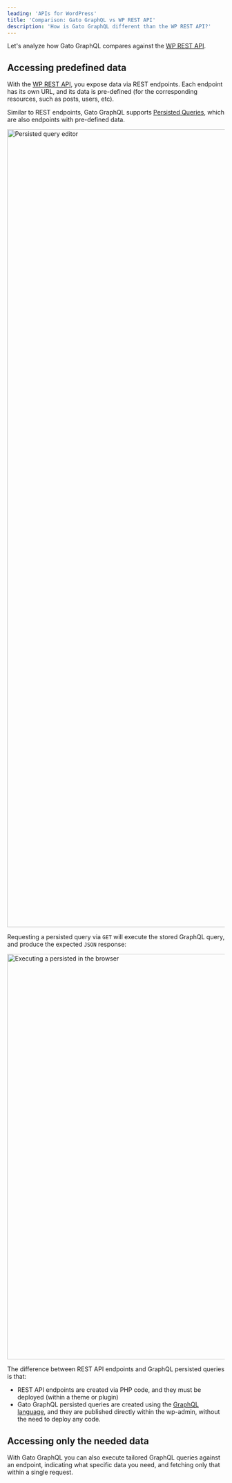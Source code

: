 ```yaml
---
leading: 'APIs for WordPress'
title: 'Comparison: Gato GraphQL vs WP REST API'
description: 'How is Gato GraphQL different than the WP REST API?'
---
```


Let's analyze how Gato GraphQL compares against the <a href="https://developer.wordpress.org/rest-api/" rel="nofollow">WP REST API</a>.



## Accessing predefined data

With the <a href="https://developer.wordpress.org/rest-api/" rel="nofollow">WP REST API</a>, you expose data via REST endpoints. Each endpoint has its own URL, and its data is pre-defined (for the corresponding resources, such as posts, users, etc).

Similar to REST endpoints, Gato GraphQL supports [Persisted Queries](/features/persisted-queries), which are also endpoints with pre-defined data.

<Image
  src="/assets/guides/upstream/persisted-query.png"
  width="1026"
  height="1850"
  alt="Persisted query editor"
  caption="Persisted query editor"
/>

Requesting a persisted query via `GET` will execute the stored GraphQL query, and produce the expected `JSON` response:

<Image
  src="/assets/guides/upstream/persisted-query-execution.png"
  width="1024"
  height="940"
  alt="Executing a persisted in the browser"
  caption="Executing a persisted in the browser"
/>

The difference between REST API endpoints and GraphQL persisted queries is that:

- REST API endpoints are created via PHP code, and they must be deployed (within a theme or plugin)
- Gato GraphQL persisted queries are created using the [GraphQL language](https://graphql.org), and they are published directly within the wp-admin, without the need to deploy any code.

## Accessing only the needed data

With Gato GraphQL you can also execute tailored GraphQL queries against an endpoint, indicating what specific data you need, and fetching only that within a single request.
